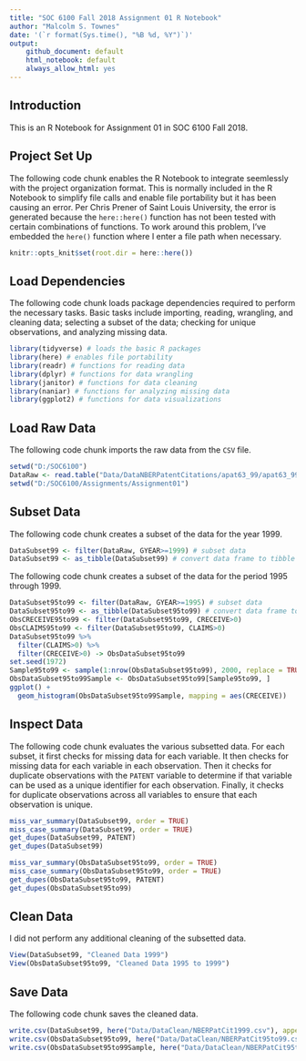 ```yaml
---
title: "SOC 6100 Fall 2018 Assignment 01 R Notebook"
author: "Malcolm S. Townes"
date: '(`r format(Sys.time(), "%B %d, %Y")`)'
output: 
    github_document: default
    html_notebook: default
    always_allow_html: yes
---
```


## Introduction
This is an R Notebook for Assignment 01 in SOC 6100 Fall 2018.

## Project Set Up
The following code chunk enables the R Notebook to integrate seemlessly with the project organization format. This is normally included in the R Notebook to simplify file calls and enable file portability but it has been causing an error. Per Chris Prener of Saint Louis University, the error is generated because the `here::here()` function has not been tested with certain combinations of functions. To work around this problem, I've embedded the `here()` function where I enter a file path when necessary.

```r
knitr::opts_knit$set(root.dir = here::here())
```

## Load Dependencies
The following code chunk loads package dependencies required to perform the necessary tasks. Basic tasks include importing, reading, wrangling, and cleaning data; selecting a subset of the data; checking for unique observations, and analyzing missing data. 
```r
library(tidyverse) # loads the basic R packages
library(here) # enables file portability
library(readr) # functions for reading data
library(dplyr) # functions for data wrangling
library(janitor) # functions for data cleaning
library(naniar) # functions for analyzing missing data
library(ggplot2) # functions for data visualizations
```

## Load Raw Data
The following code chunk imports the raw data from the `CSV` file.
```r
setwd("D:/SOC6100")
DataRaw <- read.table("Data/DataNBERPatentCitations/apat63_99/apat63_99.txt", sep = ",", header = TRUE, fill = TRUE, dec = ".") # import raw data
setwd("D:/SOC6100/Assignments/Assignment01")
```

## Subset Data
The following code chunk creates a subset of the data for the year 1999.
```r
DataSubset99 <- filter(DataRaw, GYEAR>=1999) # subset data
DataSubset99 <- as_tibble(DataSubset99) # convert data frame to tibble
```

The following code chunk creates a subset of the data for the period 1995 through 1999.
```r
DataSubset95to99 <- filter(DataRaw, GYEAR>=1995) # subset data
DataSubset95to99 <- as_tibble(DataSubset95to99) # convert data frame to tibble
ObsCRECEIVE95to99 <- filter(DataSubset95to99, CRECEIVE>0)
ObsCLAIMS95to99 <- filter(DataSubset95to99, CLAIMS>0)
DataSubset95to99 %>%
  filter(CLAIMS>0) %>%
  filter(CRECEIVE>0) -> ObsDataSubset95to99
set.seed(1972)
Sample95to99 <- sample(1:nrow(ObsDataSubset95to99), 2000, replace = TRUE, prob = NULL)
ObsDataSubset95to99Sample <- ObsDataSubset95to99[Sample95to99, ]
ggplot() +
  geom_histogram(ObsDataSubset95to99Sample, mapping = aes(CRECEIVE))
```


## Inspect Data
The following code chunk evaluates the various subsetted data.  For each subset, it first checks for missing data for each variable.  It then checks for missing data for each variable in each observation.  Then it checks for duplicate observations with the `PATENT` variable to determine if that variable can be used as a unique identifier for each observation.  Finally, it checks for duplicate observations across all variables to ensure that each observation is unique.
```r
miss_var_summary(DataSubset99, order = TRUE)
miss_case_summary(DataSubset99, order = TRUE)
get_dupes(DataSubset99, PATENT)
get_dupes(DataSubset99)
```

```r
miss_var_summary(ObsDataSubset95to99, order = TRUE)
miss_case_summary(ObsDataSubset95to99, order = TRUE)
get_dupes(ObsDataSubset95to99, PATENT)
get_dupes(ObsDataSubset95to99)
```



## Clean Data
I did not perform any additional cleaning of the subsetted data.
```r
View(DataSubset99, "Cleaned Data 1999")
View(ObsDataSubset95to99, "Cleaned Data 1995 to 1999")
```

## Save Data
The following code chunk saves the cleaned data.
```r
write.csv(DataSubset99, here("Data/DataClean/NBERPatCit1999.csv"), append = FALSE)
write.csv(ObsDataSubset95to99, here("Data/DataClean/NBERPatCit95to99.csv"), append = FALSE)
write.csv(ObsDataSubset95to99Sample, here("Data/DataClean/NBERPatCit95to99Sample.csv"), append = FALSE)
```

